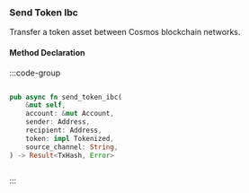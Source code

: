### Send Token Ibc

Transfer a token asset between Cosmos blockchain networks.

#### Method Declaration

:::code-group

```python [Python]
```

```rust [Rust]
pub async fn send_token_ibc(
    &mut self,
    account: &mut Account,
    sender: Address,
    recipient: Address,
    token: impl Tokenized,
    source_channel: String,
) -> Result<TxHash, Error>
```

```typescript [TypeScript]
```

:::
